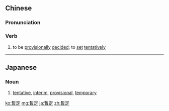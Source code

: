 {{also|暂定}}
==Chinese==
{{zh-forms|s=暂定}}

===Pronunciation===
{{zh-pron
|m=暂dìng
|c=zaam6 ding6
|mn=chiām-tēng
|cat=v
}}

===Verb===
{{zh-verb}}

# to be [[provisionally]] [[decide]]d; to [[set]] [[tentatively]]

----

==Japanese==
{{ja-kanjitab|ざん|てい|yomi=on}}

===Noun===
{{ja-noun|ざんてい}}

# [[tentative]], [[interim]], [[provisional]], [[temporary]]
#: {{ja-usex|暫定予算|ざんてい よさん|provisional budget}}

[[ko:暫定]]
[[mg:暫定]]
[[ja:暫定]]
[[zh:暫定]]